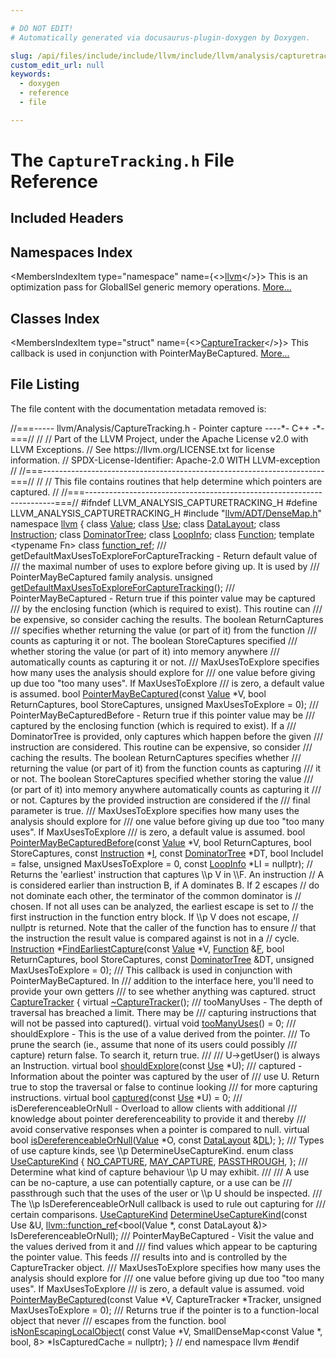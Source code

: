 ```yaml
---

# DO NOT EDIT!
# Automatically generated via docusaurus-plugin-doxygen by Doxygen.

slug: /api/files/include/include/llvm/include/llvm/analysis/capturetracking-h
custom_edit_url: null
keywords:
  - doxygen
  - reference
  - file

---
```





# The `CaptureTracking.h` File Reference

<DoxygenPage pluginConfig={pluginConfig}>



## Included Headers

<IncludesList>
<IncludesListItem
  filePath="llvm/ADT/DenseMap.h"
  permalink="/docs/api/files/include/include/llvm/include/llvm/adt/densemap-h"
  isLocal="true" />
</IncludesList>

## Namespaces Index

<MembersIndex>

<MembersIndexItem
  type="namespace"
  name={<><a href="/docs/api/namespaces/llvm">llvm</a></>}>
This is an optimization pass for GlobalISel generic memory operations. <a href="/docs/api/namespaces/llvm/#details">More...</a>
</MembersIndexItem>

</MembersIndex>

## Classes Index

<MembersIndex>

<MembersIndexItem
  type="struct"
  name={<><a href="/docs/api/structs/llvm/capturetracker">CaptureTracker</a></>}>
This callback is used in conjunction with PointerMayBeCaptured. <a href="/docs/api/structs/llvm/capturetracker/#details">More...</a>
</MembersIndexItem>

</MembersIndex>


## File Listing

The file content with the documentation metadata removed is:

<ProgramListing>

<Link id="l00001" /><CodeLine lineNumber="1"><span class="doxyHighlightComment">//===----- llvm/Analysis/CaptureTracking.h - Pointer capture ----&#42;- C++ -&#42;-===//</span></CodeLine>
<Link id="l00002" /><CodeLine lineNumber="2"><span class="doxyHighlightComment">//</span></CodeLine>
<Link id="l00003" /><CodeLine lineNumber="3"><span class="doxyHighlightComment">// Part of the LLVM Project, under the Apache License v2.0 with LLVM Exceptions.</span></CodeLine>
<Link id="l00004" /><CodeLine lineNumber="4"><span class="doxyHighlightComment">// See https://llvm.org/LICENSE.txt for license information.</span></CodeLine>
<Link id="l00005" /><CodeLine lineNumber="5"><span class="doxyHighlightComment">// SPDX-License-Identifier: Apache-2.0 WITH LLVM-exception</span></CodeLine>
<Link id="l00006" /><CodeLine lineNumber="6"><span class="doxyHighlightComment">//</span></CodeLine>
<Link id="l00007" /><CodeLine lineNumber="7"><span class="doxyHighlightComment">//===----------------------------------------------------------------------===//</span></CodeLine>
<Link id="l00008" /><CodeLine lineNumber="8"><span class="doxyHighlightComment">//</span></CodeLine>
<Link id="l00009" /><CodeLine lineNumber="9"><span class="doxyHighlightComment">// This file contains routines that help determine which pointers are captured.</span></CodeLine>
<Link id="l00010" /><CodeLine lineNumber="10"><span class="doxyHighlightComment">//</span></CodeLine>
<Link id="l00011" /><CodeLine lineNumber="11"><span class="doxyHighlightComment">//===----------------------------------------------------------------------===//</span></CodeLine>
<Link id="l00012" /><CodeLine lineNumber="12"></CodeLine>
<Link id="l00013" /><CodeLine lineNumber="13"><span class="doxyHighlightPreprocessor">#ifndef LLVM&#95;ANALYSIS&#95;CAPTURETRACKING&#95;H</span></CodeLine>
<Link id="l00014" /><CodeLine lineNumber="14"><span class="doxyHighlightPreprocessor">#define LLVM&#95;ANALYSIS&#95;CAPTURETRACKING&#95;H</span></CodeLine>
<Link id="l00015" /><CodeLine lineNumber="15"></CodeLine>
<Link id="l00016" /><CodeLine lineNumber="16"><span class="doxyHighlightPreprocessor">#include &quot;<a href="/docs/api/files/include/include/llvm/include/llvm/adt/densemap-h">llvm/ADT/DenseMap.h</a>&quot;</span></CodeLine>
<Link id="l00017" /><CodeLine lineNumber="17"></CodeLine>
<Link id="l00018" /><CodeLine lineNumber="18"><span class="doxyHighlightKeyword">namespace </span><span class="doxyHighlight"><a href="/docs/api/namespaces/llvm">llvm</a> &#123;</span></CodeLine>
<Link id="l00019" /><CodeLine lineNumber="19"></CodeLine>
<Link id="l00020" /><CodeLine lineNumber="20"><span class="doxyHighlight">  </span><span class="doxyHighlightKeyword">class </span><span class="doxyHighlight"><a href="/docs/api/classes/llvm/value">Value</a>;</span></CodeLine>
<Link id="l00021" /><CodeLine lineNumber="21"><span class="doxyHighlight">  </span><span class="doxyHighlightKeyword">class </span><span class="doxyHighlight"><a href="/docs/api/classes/llvm/use">Use</a>;</span></CodeLine>
<Link id="l00022" /><CodeLine lineNumber="22"><span class="doxyHighlight">  </span><span class="doxyHighlightKeyword">class </span><span class="doxyHighlight"><a href="/docs/api/classes/llvm/datalayout">DataLayout</a>;</span></CodeLine>
<Link id="l00023" /><CodeLine lineNumber="23"><span class="doxyHighlight">  </span><span class="doxyHighlightKeyword">class </span><span class="doxyHighlight"><a href="/docs/api/classes/llvm/instruction">Instruction</a>;</span></CodeLine>
<Link id="l00024" /><CodeLine lineNumber="24"><span class="doxyHighlight">  </span><span class="doxyHighlightKeyword">class </span><span class="doxyHighlight"><a href="/docs/api/classes/llvm/dominatortree">DominatorTree</a>;</span></CodeLine>
<Link id="l00025" /><CodeLine lineNumber="25"><span class="doxyHighlight">  </span><span class="doxyHighlightKeyword">class </span><span class="doxyHighlight"><a href="/docs/api/classes/llvm/loopinfo">LoopInfo</a>;</span></CodeLine>
<Link id="l00026" /><CodeLine lineNumber="26"><span class="doxyHighlight">  </span><span class="doxyHighlightKeyword">class </span><span class="doxyHighlight"><a href="/docs/api/classes/llvm/function">Function</a>;</span></CodeLine>
<Link id="l00027" /><CodeLine lineNumber="27"><span class="doxyHighlight">  </span><span class="doxyHighlightKeyword">template</span><span class="doxyHighlight"> &lt;</span><span class="doxyHighlightKeyword">typename</span><span class="doxyHighlight"> Fn&gt; </span><span class="doxyHighlightKeyword">class </span><span class="doxyHighlight"><a href="/docs/api/classes/llvm/function-ref">function&#95;ref</a>;</span></CodeLine>
<Link id="l00028" /><CodeLine lineNumber="28"></CodeLine>
<Link id="l00029" /><CodeLine lineNumber="29"><span class="doxyHighlightComment">  /// getDefaultMaxUsesToExploreForCaptureTracking - Return default value of</span></CodeLine>
<Link id="l00030" /><CodeLine lineNumber="30"><span class="doxyHighlightComment">  /// the maximal number of uses to explore before giving up. It is used by</span></CodeLine>
<Link id="l00031" /><CodeLine lineNumber="31"><span class="doxyHighlightComment">  /// PointerMayBeCaptured family analysis.</span></CodeLine>
<Link id="l00032" /><CodeLine lineNumber="32"><span class="doxyHighlight">  </span><span class="doxyHighlightKeywordType">unsigned</span><span class="doxyHighlight"> <a href="/docs/api/namespaces/llvm/#a4dc57eab9a0bf6d3aec3e79f5d3e5b29">getDefaultMaxUsesToExploreForCaptureTracking</a>();</span></CodeLine>
<Link id="l00033" /><CodeLine lineNumber="33"></CodeLine>
<Link id="l00034" /><CodeLine lineNumber="34"><span class="doxyHighlightComment">  /// PointerMayBeCaptured - Return true if this pointer value may be captured</span></CodeLine>
<Link id="l00035" /><CodeLine lineNumber="35"><span class="doxyHighlightComment">  /// by the enclosing function (which is required to exist).  This routine can</span></CodeLine>
<Link id="l00036" /><CodeLine lineNumber="36"><span class="doxyHighlightComment">  /// be expensive, so consider caching the results.  The boolean ReturnCaptures</span></CodeLine>
<Link id="l00037" /><CodeLine lineNumber="37"><span class="doxyHighlightComment">  /// specifies whether returning the value (or part of it) from the function</span></CodeLine>
<Link id="l00038" /><CodeLine lineNumber="38"><span class="doxyHighlightComment">  /// counts as capturing it or not.  The boolean StoreCaptures specified</span></CodeLine>
<Link id="l00039" /><CodeLine lineNumber="39"><span class="doxyHighlightComment">  /// whether storing the value (or part of it) into memory anywhere</span></CodeLine>
<Link id="l00040" /><CodeLine lineNumber="40"><span class="doxyHighlightComment">  /// automatically counts as capturing it or not.</span></CodeLine>
<Link id="l00041" /><CodeLine lineNumber="41"><span class="doxyHighlightComment">  /// MaxUsesToExplore specifies how many uses the analysis should explore for</span></CodeLine>
<Link id="l00042" /><CodeLine lineNumber="42"><span class="doxyHighlightComment">  /// one value before giving up due too &quot;too many uses&quot;. If MaxUsesToExplore</span></CodeLine>
<Link id="l00043" /><CodeLine lineNumber="43"><span class="doxyHighlightComment">  /// is zero, a default value is assumed.</span></CodeLine>
<Link id="l00044" /><CodeLine lineNumber="44"><span class="doxyHighlight">  </span><span class="doxyHighlightKeywordType">bool</span><span class="doxyHighlight"> <a href="/docs/api/namespaces/llvm/#a7912b6c9e7843ca9fd5a11e199bef617">PointerMayBeCaptured</a>(</span><span class="doxyHighlightKeyword">const</span><span class="doxyHighlight"> <a href="/docs/api/classes/llvm/value">Value</a> &#42;V, </span><span class="doxyHighlightKeywordType">bool</span><span class="doxyHighlight"> ReturnCaptures,</span></CodeLine>
<Link id="l00045" /><CodeLine lineNumber="45"><span class="doxyHighlight">                            </span><span class="doxyHighlightKeywordType">bool</span><span class="doxyHighlight"> StoreCaptures, </span><span class="doxyHighlightKeywordType">unsigned</span><span class="doxyHighlight"> MaxUsesToExplore = 0);</span></CodeLine>
<Link id="l00046" /><CodeLine lineNumber="46"></CodeLine>
<Link id="l00047" /><CodeLine lineNumber="47"><span class="doxyHighlightComment">  /// PointerMayBeCapturedBefore - Return true if this pointer value may be</span></CodeLine>
<Link id="l00048" /><CodeLine lineNumber="48"><span class="doxyHighlightComment">  /// captured by the enclosing function (which is required to exist). If a</span></CodeLine>
<Link id="l00049" /><CodeLine lineNumber="49"><span class="doxyHighlightComment">  /// DominatorTree is provided, only captures which happen before the given</span></CodeLine>
<Link id="l00050" /><CodeLine lineNumber="50"><span class="doxyHighlightComment">  /// instruction are considered. This routine can be expensive, so consider</span></CodeLine>
<Link id="l00051" /><CodeLine lineNumber="51"><span class="doxyHighlightComment">  /// caching the results.  The boolean ReturnCaptures specifies whether</span></CodeLine>
<Link id="l00052" /><CodeLine lineNumber="52"><span class="doxyHighlightComment">  /// returning the value (or part of it) from the function counts as capturing</span></CodeLine>
<Link id="l00053" /><CodeLine lineNumber="53"><span class="doxyHighlightComment">  /// it or not.  The boolean StoreCaptures specified whether storing the value</span></CodeLine>
<Link id="l00054" /><CodeLine lineNumber="54"><span class="doxyHighlightComment">  /// (or part of it) into memory anywhere automatically counts as capturing it</span></CodeLine>
<Link id="l00055" /><CodeLine lineNumber="55"><span class="doxyHighlightComment">  /// or not. Captures by the provided instruction are considered if the</span></CodeLine>
<Link id="l00056" /><CodeLine lineNumber="56"><span class="doxyHighlightComment">  /// final parameter is true.</span></CodeLine>
<Link id="l00057" /><CodeLine lineNumber="57"><span class="doxyHighlightComment">  /// MaxUsesToExplore specifies how many uses the analysis should explore for</span></CodeLine>
<Link id="l00058" /><CodeLine lineNumber="58"><span class="doxyHighlightComment">  /// one value before giving up due too &quot;too many uses&quot;. If MaxUsesToExplore</span></CodeLine>
<Link id="l00059" /><CodeLine lineNumber="59"><span class="doxyHighlightComment">  /// is zero, a default value is assumed.</span></CodeLine>
<Link id="l00060" /><CodeLine lineNumber="60"><span class="doxyHighlight">  </span><span class="doxyHighlightKeywordType">bool</span><span class="doxyHighlight"> <a href="/docs/api/namespaces/llvm/#a3693cec8e936224ad3e5748debe73b75">PointerMayBeCapturedBefore</a>(</span><span class="doxyHighlightKeyword">const</span><span class="doxyHighlight"> <a href="/docs/api/classes/llvm/value">Value</a> &#42;V, </span><span class="doxyHighlightKeywordType">bool</span><span class="doxyHighlight"> ReturnCaptures,</span></CodeLine>
<Link id="l00061" /><CodeLine lineNumber="61"><span class="doxyHighlight">                                  </span><span class="doxyHighlightKeywordType">bool</span><span class="doxyHighlight"> StoreCaptures, </span><span class="doxyHighlightKeyword">const</span><span class="doxyHighlight"> <a href="/docs/api/classes/llvm/instruction">Instruction</a> &#42;<a href="/docs/api/files/lib/lib/support/md5-cpp/#ac0eafdc9ee161b71e7af98af736952fd">I</a>,</span></CodeLine>
<Link id="l00062" /><CodeLine lineNumber="62"><span class="doxyHighlight">                                  </span><span class="doxyHighlightKeyword">const</span><span class="doxyHighlight"> <a href="/docs/api/classes/llvm/dominatortree">DominatorTree</a> &#42;DT,</span></CodeLine>
<Link id="l00063" /><CodeLine lineNumber="63"><span class="doxyHighlight">                                  </span><span class="doxyHighlightKeywordType">bool</span><span class="doxyHighlight"> IncludeI = </span><span class="doxyHighlightKeyword">false</span><span class="doxyHighlight">,</span></CodeLine>
<Link id="l00064" /><CodeLine lineNumber="64"><span class="doxyHighlight">                                  </span><span class="doxyHighlightKeywordType">unsigned</span><span class="doxyHighlight"> MaxUsesToExplore = 0,</span></CodeLine>
<Link id="l00065" /><CodeLine lineNumber="65"><span class="doxyHighlight">                                  </span><span class="doxyHighlightKeyword">const</span><span class="doxyHighlight"> <a href="/docs/api/classes/llvm/loopinfo">LoopInfo</a> &#42;LI = </span><span class="doxyHighlightKeyword">nullptr</span><span class="doxyHighlight">);</span></CodeLine>
<Link id="l00066" /><CodeLine lineNumber="66"></CodeLine>
<Link id="l00067" /><CodeLine lineNumber="67"><span class="doxyHighlight">  </span><span class="doxyHighlightComment">// Returns the &#39;earliest&#39; instruction that captures \\p V in \\F. An instruction</span></CodeLine>
<Link id="l00068" /><CodeLine lineNumber="68"><span class="doxyHighlight">  </span><span class="doxyHighlightComment">// A is considered earlier than instruction B, if A dominates B. If 2 escapes</span></CodeLine>
<Link id="l00069" /><CodeLine lineNumber="69"><span class="doxyHighlight">  </span><span class="doxyHighlightComment">// do not dominate each other, the terminator of the common dominator is</span></CodeLine>
<Link id="l00070" /><CodeLine lineNumber="70"><span class="doxyHighlight">  </span><span class="doxyHighlightComment">// chosen. If not all uses can be analyzed, the earliest escape is set to</span></CodeLine>
<Link id="l00071" /><CodeLine lineNumber="71"><span class="doxyHighlight">  </span><span class="doxyHighlightComment">// the first instruction in the function entry block. If \\p V does not escape,</span></CodeLine>
<Link id="l00072" /><CodeLine lineNumber="72"><span class="doxyHighlight">  </span><span class="doxyHighlightComment">// nullptr is returned. Note that the caller of the function has to ensure</span></CodeLine>
<Link id="l00073" /><CodeLine lineNumber="73"><span class="doxyHighlight">  </span><span class="doxyHighlightComment">// that the instruction the result value is compared against is not in a</span></CodeLine>
<Link id="l00074" /><CodeLine lineNumber="74"><span class="doxyHighlight">  </span><span class="doxyHighlightComment">// cycle.</span></CodeLine>
<Link id="l00075" /><CodeLine lineNumber="75"><span class="doxyHighlight">  <a href="/docs/api/classes/llvm/instruction">Instruction</a> &#42;<a href="/docs/api/namespaces/llvm/#aa4e19c0182383b430a2e2b94808e0a89">FindEarliestCapture</a>(</span><span class="doxyHighlightKeyword">const</span><span class="doxyHighlight"> <a href="/docs/api/classes/llvm/value">Value</a> &#42;V, <a href="/docs/api/classes/llvm/function">Function</a> &amp;<a href="/docs/api/files/lib/lib/support/md5-cpp/#a96d73bbd7af15cb1fc38c3f4a3bd82e9">F</a>,</span></CodeLine>
<Link id="l00076" /><CodeLine lineNumber="76"><span class="doxyHighlight">                                   </span><span class="doxyHighlightKeywordType">bool</span><span class="doxyHighlight"> ReturnCaptures, </span><span class="doxyHighlightKeywordType">bool</span><span class="doxyHighlight"> StoreCaptures,</span></CodeLine>
<Link id="l00077" /><CodeLine lineNumber="77"><span class="doxyHighlight">                                   </span><span class="doxyHighlightKeyword">const</span><span class="doxyHighlight"> <a href="/docs/api/classes/llvm/dominatortree">DominatorTree</a> &amp;DT,</span></CodeLine>
<Link id="l00078" /><CodeLine lineNumber="78"><span class="doxyHighlight">                                   </span><span class="doxyHighlightKeywordType">unsigned</span><span class="doxyHighlight"> MaxUsesToExplore = 0);</span></CodeLine>
<Link id="l00079" /><CodeLine lineNumber="79"></CodeLine>
<Link id="l00080" /><CodeLine lineNumber="80"><span class="doxyHighlightComment">  /// This callback is used in conjunction with PointerMayBeCaptured. In</span></CodeLine>
<Link id="l00081" /><CodeLine lineNumber="81"><span class="doxyHighlightComment">  /// addition to the interface here, you&#39;ll need to provide your own getters</span></CodeLine>
<Link id="l00082" /><CodeLine lineNumber="82"><span class="doxyHighlightComment">  /// to see whether anything was captured.</span></CodeLine>
<Link id="l00083" /><CodeLine lineNumber="83" lineLink="/docs/api/structs/llvm/capturetracker"><span class="doxyHighlight">  </span><span class="doxyHighlightKeyword">struct </span><span class="doxyHighlight"><a href="/docs/api/structs/llvm/capturetracker">CaptureTracker</a> &#123;</span></CodeLine>
<Link id="l00084" /><CodeLine lineNumber="84" lineLink="/docs/api/structs/llvm/capturetracker/#aae5a13586806eb127d41a16c178ec15f"><span class="doxyHighlight">    </span><span class="doxyHighlightKeyword">virtual</span><span class="doxyHighlight"> <a href="/docs/api/structs/llvm/capturetracker/#aae5a13586806eb127d41a16c178ec15f">~CaptureTracker</a>();</span></CodeLine>
<Link id="l00085" /><CodeLine lineNumber="85"></CodeLine>
<Link id="l00086" /><CodeLine lineNumber="86"><span class="doxyHighlightComment">    /// tooManyUses - The depth of traversal has breached a limit. There may be</span></CodeLine>
<Link id="l00087" /><CodeLine lineNumber="87"><span class="doxyHighlightComment">    /// capturing instructions that will not be passed into captured().</span></CodeLine>
<Link id="l00088" /><CodeLine lineNumber="88" lineLink="/docs/api/structs/llvm/capturetracker/#a736d928ff83259d1318e7f3bd079cfa8"><span class="doxyHighlight">    </span><span class="doxyHighlightKeyword">virtual</span><span class="doxyHighlight"> </span><span class="doxyHighlightKeywordType">void</span><span class="doxyHighlight"> <a href="/docs/api/structs/llvm/capturetracker/#a736d928ff83259d1318e7f3bd079cfa8">tooManyUses</a>() = 0;</span></CodeLine>
<Link id="l00089" /><CodeLine lineNumber="89"></CodeLine>
<Link id="l00090" /><CodeLine lineNumber="90"><span class="doxyHighlightComment">    /// shouldExplore - This is the use of a value derived from the pointer.</span></CodeLine>
<Link id="l00091" /><CodeLine lineNumber="91"><span class="doxyHighlightComment">    /// To prune the search (ie., assume that none of its users could possibly</span></CodeLine>
<Link id="l00092" /><CodeLine lineNumber="92"><span class="doxyHighlightComment">    /// capture) return false. To search it, return true.</span></CodeLine>
<Link id="l00093" /><CodeLine lineNumber="93"><span class="doxyHighlightComment">    ///</span></CodeLine>
<Link id="l00094" /><CodeLine lineNumber="94"><span class="doxyHighlightComment">    /// U-&gt;getUser() is always an Instruction.</span></CodeLine>
<Link id="l00095" /><CodeLine lineNumber="95"><span class="doxyHighlight">    </span><span class="doxyHighlightKeyword">virtual</span><span class="doxyHighlight"> </span><span class="doxyHighlightKeywordType">bool</span><span class="doxyHighlight"> <a href="/docs/api/structs/llvm/capturetracker/#a14c74061cc326f6b674c5b11c2e8420f">shouldExplore</a>(</span><span class="doxyHighlightKeyword">const</span><span class="doxyHighlight"> <a href="/docs/api/classes/llvm/use">Use</a> &#42;U);</span></CodeLine>
<Link id="l00096" /><CodeLine lineNumber="96"></CodeLine>
<Link id="l00097" /><CodeLine lineNumber="97"><span class="doxyHighlightComment">    /// captured - Information about the pointer was captured by the user of</span></CodeLine>
<Link id="l00098" /><CodeLine lineNumber="98"><span class="doxyHighlightComment">    /// use U. Return true to stop the traversal or false to continue looking</span></CodeLine>
<Link id="l00099" /><CodeLine lineNumber="99"><span class="doxyHighlightComment">    /// for more capturing instructions.</span></CodeLine>
<Link id="l00100" /><CodeLine lineNumber="100" lineLink="/docs/api/structs/llvm/capturetracker/#ae3425ae1022a2f2713b0047bb12a468d"><span class="doxyHighlight">    </span><span class="doxyHighlightKeyword">virtual</span><span class="doxyHighlight"> </span><span class="doxyHighlightKeywordType">bool</span><span class="doxyHighlight"> <a href="/docs/api/structs/llvm/capturetracker/#ae3425ae1022a2f2713b0047bb12a468d">captured</a>(</span><span class="doxyHighlightKeyword">const</span><span class="doxyHighlight"> <a href="/docs/api/classes/llvm/use">Use</a> &#42;U) = 0;</span></CodeLine>
<Link id="l00101" /><CodeLine lineNumber="101"></CodeLine>
<Link id="l00102" /><CodeLine lineNumber="102"><span class="doxyHighlightComment">    /// isDereferenceableOrNull - Overload to allow clients with additional</span></CodeLine>
<Link id="l00103" /><CodeLine lineNumber="103"><span class="doxyHighlightComment">    /// knowledge about pointer dereferenceability to provide it and thereby</span></CodeLine>
<Link id="l00104" /><CodeLine lineNumber="104"><span class="doxyHighlightComment">    /// avoid conservative responses when a pointer is compared to null.</span></CodeLine>
<Link id="l00105" /><CodeLine lineNumber="105"><span class="doxyHighlight">    </span><span class="doxyHighlightKeyword">virtual</span><span class="doxyHighlight"> </span><span class="doxyHighlightKeywordType">bool</span><span class="doxyHighlight"> <a href="/docs/api/structs/llvm/capturetracker/#a684899edefe864cb9411de38e995986c">isDereferenceableOrNull</a>(<a href="/docs/api/classes/llvm/value">Value</a> &#42;O, </span><span class="doxyHighlightKeyword">const</span><span class="doxyHighlight"> <a href="/docs/api/classes/llvm/datalayout">DataLayout</a> &amp;<a href="/docs/api/files/lib/lib/target/lib/target/arm/armslshardening-cpp/#ad467c4ab9119043f9b7750ab986be61a">DL</a>);</span></CodeLine>
<Link id="l00106" /><CodeLine lineNumber="106"><span class="doxyHighlight">  &#125;;</span></CodeLine>
<Link id="l00107" /><CodeLine lineNumber="107"></CodeLine>
<Link id="l00108" /><CodeLine lineNumber="108"><span class="doxyHighlightComment">  /// Types of use capture kinds, see \\p DetermineUseCaptureKind.</span></CodeLine>
<Link id="l00109" /><CodeLine lineNumber="109" lineLink="/docs/api/namespaces/llvm/#ae85d31e76aca6a11a1d0fd6ae9306a12"><span class="doxyHighlight">  </span><span class="doxyHighlightKeyword">enum class</span><span class="doxyHighlight"> <a href="/docs/api/namespaces/llvm/#ae85d31e76aca6a11a1d0fd6ae9306a12">UseCaptureKind</a> &#123;</span></CodeLine>
<Link id="l00110" /><CodeLine lineNumber="110" lineLink="/docs/api/namespaces/llvm/#ae85d31e76aca6a11a1d0fd6ae9306a12a5ccfe476fe28d47910628d72622c9174"><span class="doxyHighlight">    <a href="/docs/api/namespaces/llvm/#ae85d31e76aca6a11a1d0fd6ae9306a12a5ccfe476fe28d47910628d72622c9174">NO&#95;CAPTURE</a>,</span></CodeLine>
<Link id="l00111" /><CodeLine lineNumber="111" lineLink="/docs/api/namespaces/llvm/#ae85d31e76aca6a11a1d0fd6ae9306a12a710c38e8ecdcf1da879ff348366f70e9"><span class="doxyHighlight">    <a href="/docs/api/namespaces/llvm/#ae85d31e76aca6a11a1d0fd6ae9306a12a710c38e8ecdcf1da879ff348366f70e9">MAY&#95;CAPTURE</a>,</span></CodeLine>
<Link id="l00112" /><CodeLine lineNumber="112" lineLink="/docs/api/namespaces/llvm/#ae85d31e76aca6a11a1d0fd6ae9306a12aeb8f4226b2bcd1848b8945edb9120428"><span class="doxyHighlight">    <a href="/docs/api/namespaces/llvm/#ae85d31e76aca6a11a1d0fd6ae9306a12aeb8f4226b2bcd1848b8945edb9120428">PASSTHROUGH</a>,</span></CodeLine>
<Link id="l00113" /><CodeLine lineNumber="113"><span class="doxyHighlight">  &#125;;</span></CodeLine>
<Link id="l00114" /><CodeLine lineNumber="114"></CodeLine>
<Link id="l00115" /><CodeLine lineNumber="115"><span class="doxyHighlightComment">  /// Determine what kind of capture behaviour \\p U may exhibit.</span></CodeLine>
<Link id="l00116" /><CodeLine lineNumber="116"><span class="doxyHighlightComment">  ///</span></CodeLine>
<Link id="l00117" /><CodeLine lineNumber="117"><span class="doxyHighlightComment">  /// A use can be no-capture, a use can potentially capture, or a use can be</span></CodeLine>
<Link id="l00118" /><CodeLine lineNumber="118"><span class="doxyHighlightComment">  /// passthrough such that the uses of the user or \\p U should be inspected.</span></CodeLine>
<Link id="l00119" /><CodeLine lineNumber="119"><span class="doxyHighlightComment">  /// The \\p IsDereferenceableOrNull callback is used to rule out capturing for</span></CodeLine>
<Link id="l00120" /><CodeLine lineNumber="120"><span class="doxyHighlightComment">  /// certain comparisons.</span></CodeLine>
<Link id="l00121" /><CodeLine lineNumber="121"><span class="doxyHighlight">  <a href="/docs/api/namespaces/llvm/#ae85d31e76aca6a11a1d0fd6ae9306a12">UseCaptureKind</a></span></CodeLine>
<Link id="l00122" /><CodeLine lineNumber="122"><span class="doxyHighlight">  <a href="/docs/api/namespaces/llvm/#a3063d22692a20f4030adb75912f49003">DetermineUseCaptureKind</a>(</span><span class="doxyHighlightKeyword">const</span><span class="doxyHighlight"> Use &amp;U,</span></CodeLine>
<Link id="l00123" /><CodeLine lineNumber="123"><span class="doxyHighlight">                          <a href="/docs/api/classes/llvm/function-ref">llvm::function&#95;ref</a>&lt;</span><span class="doxyHighlightKeywordType">bool</span><span class="doxyHighlight">(Value &#42;, </span><span class="doxyHighlightKeyword">const</span><span class="doxyHighlight"> DataLayout &amp;)&gt;</span></CodeLine>
<Link id="l00124" /><CodeLine lineNumber="124"><span class="doxyHighlight">                              IsDereferenceableOrNull);</span></CodeLine>
<Link id="l00125" /><CodeLine lineNumber="125"></CodeLine>
<Link id="l00126" /><CodeLine lineNumber="126"><span class="doxyHighlightComment">  /// PointerMayBeCaptured - Visit the value and the values derived from it and</span></CodeLine>
<Link id="l00127" /><CodeLine lineNumber="127"><span class="doxyHighlightComment">  /// find values which appear to be capturing the pointer value. This feeds</span></CodeLine>
<Link id="l00128" /><CodeLine lineNumber="128"><span class="doxyHighlightComment">  /// results into and is controlled by the CaptureTracker object.</span></CodeLine>
<Link id="l00129" /><CodeLine lineNumber="129"><span class="doxyHighlightComment">  /// MaxUsesToExplore specifies how many uses the analysis should explore for</span></CodeLine>
<Link id="l00130" /><CodeLine lineNumber="130"><span class="doxyHighlightComment">  /// one value before giving up due too &quot;too many uses&quot;. If MaxUsesToExplore</span></CodeLine>
<Link id="l00131" /><CodeLine lineNumber="131"><span class="doxyHighlightComment">  /// is zero, a default value is assumed.</span></CodeLine>
<Link id="l00132" /><CodeLine lineNumber="132"><span class="doxyHighlight">  </span><span class="doxyHighlightKeywordType">void</span><span class="doxyHighlight"> <a href="/docs/api/namespaces/llvm/#a7912b6c9e7843ca9fd5a11e199bef617">PointerMayBeCaptured</a>(</span><span class="doxyHighlightKeyword">const</span><span class="doxyHighlight"> Value &#42;V, CaptureTracker &#42;Tracker,</span></CodeLine>
<Link id="l00133" /><CodeLine lineNumber="133"><span class="doxyHighlight">                            </span><span class="doxyHighlightKeywordType">unsigned</span><span class="doxyHighlight"> MaxUsesToExplore = 0);</span></CodeLine>
<Link id="l00134" /><CodeLine lineNumber="134"></CodeLine>
<Link id="l00135" /><CodeLine lineNumber="135"><span class="doxyHighlightComment">  /// Returns true if the pointer is to a function-local object that never</span></CodeLine>
<Link id="l00136" /><CodeLine lineNumber="136"><span class="doxyHighlightComment">  /// escapes from the function.</span></CodeLine>
<Link id="l00137" /><CodeLine lineNumber="137"><span class="doxyHighlight">  </span><span class="doxyHighlightKeywordType">bool</span><span class="doxyHighlight"> <a href="/docs/api/namespaces/llvm/#a47fd2a51ed1e0a33b86c9ea963454a79">isNonEscapingLocalObject</a>(</span></CodeLine>
<Link id="l00138" /><CodeLine lineNumber="138"><span class="doxyHighlight">      </span><span class="doxyHighlightKeyword">const</span><span class="doxyHighlight"> Value &#42;V,</span></CodeLine>
<Link id="l00139" /><CodeLine lineNumber="139"><span class="doxyHighlight">      SmallDenseMap&lt;const Value &#42;, bool, 8&gt; &#42;IsCapturedCache = </span><span class="doxyHighlightKeyword">nullptr</span><span class="doxyHighlight">);</span></CodeLine>
<Link id="l00140" /><CodeLine lineNumber="140"><span class="doxyHighlight">&#125; </span><span class="doxyHighlightComment">// end namespace llvm</span></CodeLine>
<Link id="l00141" /><CodeLine lineNumber="141"></CodeLine>
<Link id="l00142" /><CodeLine lineNumber="142"><span class="doxyHighlightPreprocessor">#endif</span></CodeLine>

</ProgramListing>


</DoxygenPage>
